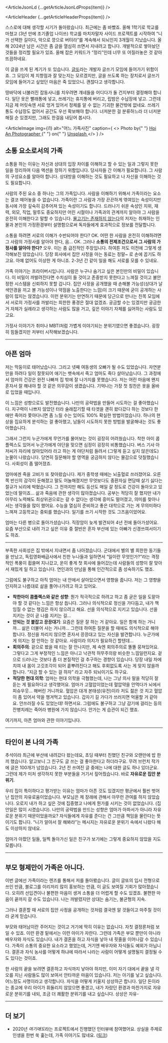 

<ArticleJsonLd {...getArticleJsonLdProps(item)} />

<ArticleHeader {...getArticleHeaderProps(item)} />

스스로에 대해 생각할 시기가 돌아왔습니다. 최근에는 좀 바빴죠. 올해 1학기로 학교를 마쳤고 (3년 만에 조기졸업 나이쓰) 학교를 마치자말자 사이드 프로젝트를 시작하여 “니가 선택한 길이다, 악으로 깡으로 버텨라”를 계속해서 되뇌인지 3개월이 지났습니다. 올해 2024년 남은 시간은 좀 글을 열심히 쓰면서 지내려고 합니다. 개발적으로 쌓아놨던 것들을 정리할 필요가 있죠. 올해 잡은 키워드가 “정리”인데 너무 또 어질러놓은 것 같아 뜨끔하네요.

이 글을 쓰게 된 계기가 또 있습니다. [글또](https://geultto.github.io/)라는 개발자 글쓰기 모임에 들어가기 위함이죠. 그 모임이 제 지향점과 잘 맞는지는 모르겠지만, 글을 쓰도록 하는 장치로서 글쓰기 모임에 들어가고 싶었던 마음은 죽 있었으니. 괜찮다고 생각합니다.

땅바닥에 너불러진 잡동사니를 치우려면 걔네들을 어디다가 둘 건지부터 결정해야 합니다. 일단 옷은 빨래통에 넣고, 쓰레기는 휴지통에 버리고, 립밤은 수납장에 넣고. 그런데 지금 제 머릿속엔 서로 엉겨 있어서 정체를 알 수 없는 기괴한 물건밖에 없네요. 쓰레기통도 수납장도 없어서 공간도 우선 확보해야 합니다. 너저분한 걸 분류하느라 더 너저분해질 순 있겠지만, 그래도 한걸음 내딛어 봅시다.

<ArticleImage
  img={i1}
  alt="어느 가족사진"
  caption={
    <>
      Photo by{" "}
      <a href="https://unsplash.com/@ruxat?utm_content=creditCopyText&utm_medium=referral&utm_source=unsplash">
        Hoi An Photographer
      </a>{" "}
      on{" "}
      <a href="https://unsplash.com/photos/a-group-of-people-posing-for-a-photo-in-front-of-a-wood-door-AILAeiIBrBg?utm_content=creditCopyText&utm_medium=referral&utm_source=unsplash">
        Unsplash
      </a>
    </>
  }
/>

## 소통 요소로서의 가족

소통을 하는 이유는 자신과 상대의 입장 차이를 이해하고 할 수 있는 일과 그렇지 못한 일을 정리하여 다음 액션을 정하기 위함입니다. 당사자들 간 이해가 필요합니다. 그 사람의 구성요소를 알아야 합니다. 상대방을 이해하는 것도 필요하고 나 자신을 이해하는 것도 필요합니다.

사람의 주된 요소 중 하나는 그의 가족입니다. 사람을 이해하기 위해서 가족이라는 요소는 결코 떼어놓을 수 없습니다. 가족이란 그 사람과 가장 끈끈하게 엮여있는 속성이지만 동시에 가장 깊숙히 감추어져 있는 속성이기도 합니다. 드러나기 쉬운 속성인 지위, 재력, 외모, 직업, 말투도 중요하지만 어린 시절이나 가족과의 관계까지 알아야 그 사람을 온전히 이해한다고 말할 수 있습니다. [물고기는 존재하지 않는다](/article/2023-09/belief)의 저자는 취재하는 인물과 본인의 가정환경부터 설명함으로써 독자들에게 효과적으로 정보를 전달합니다.

소통을 하려면 서로의 이해가 수반되어야 한다? OK. 어떤 한 사람을 온전히 이해하려면 그 사람의 가정사를 알아야 한다, 음… OK. 그러나 **소통의 전제조건으로서 그 사람의 가정사를 알아야 한다?** 오우. 이는 좀 급진적인 주장입니다. 하여튼 저도 이전에 그렇게 생각해보진 않았습니다. 당장 회사에서 집안 사정을 아는 동료는 정말~ 로 손에 꼽기도 하고요. 아예 없어도 이상한 게 아니죠. 2-3년 간 같이 일을 해도 서로를 모를 수 있네요.

가족 이야기는 프라이버시입니다. 사람은 누구나 숨기고 싶은 본인만의 비밀이 있습니다. 이 비밀이 까발려진다면 수치심이 들 것이고 존중받지 못한다고 느껴질 것이고 불안정한 시스템을 신뢰하지 못할 겁니다. 집안 사정을 공개했을 때 손해볼 가능성(상대가 날 색안경을 끼고 볼 가능성이나 약점을 노출한다는 느낌)이 크기 때문에 굳이 공개하는 사람이 많지는 않겠습니다. 이런 분위기는 만연하기 때문에 당근으로 만나는 친목 모임에서 서로의 가정사를 까발리는 희한한 풍경은 절대 없겠죠. 궁금할 수는 있겠지만 궁금한 거 자체가 실례라고 생각하는 사람도 많을 거고, 깊은 이야기 자체를 싫어하는 사람도 있고요.

가정사 이야기가 취미나 MBTI처럼 가볍게 이야기되는 분위기였으면 좋겠습니다. 굉장히 힘들겠지만 저부터 시작해보겠습니다.

---

## 아픈 엄마

저는 막둥이로 태어났습니다. 그리고 넷째 여동생의 오빠가 될 수도 있었습니다. 자연분만을 하려다 일이 잘못되어 애기는 뱃속에서 죽고 엄마도 죽다 살아났습니다. 그 과정에서 엄마의 건강은 완전 나빠져 집 밖에 잘 나가지를 못했습니다. 저는 어린 마음에 왠지 혼자서 잘 해내야 할 것 같은 의무감이 생겼습니다. 기억나는 가장 첫 칭찬은 옷을 올바로 입었을 때입니다.

이 느낌은 성향으로도 발전했습니다. 나만의 공략법을 만들어 시도하는 걸 좋아했습니다. 지구력이 나쁘지 않았던 터라 술래잡기할 때 타겟을 괜히 왔다갔다 하는 것보다 한 애만 죽어라 쫓아다니면 좀 느릴 수는 있어도 100% 확실한 방법이었습니다. 하나의 현상을 집요하게 분석하는 걸 좋아했고, 남들이 시도하지 못한 방법을 발굴해내는 것도 좋아했습니다.

그래서 그런지 누군가에게 무언가를 물어보는 것이 굉장히 어려웠습니다. 착한 아이 콤플렉스도 있어서 누군가에게 야단을 맞으면 심정이 굉장히 비통했습니다. 버스 기사 아저씨가 자리에 앉아있어라 라고 하는 게 야단처럼 들려서 (그렇게 듣고 싶지 않은데도) 눈물이 나왔습니다. 당연히 질문해야 할 영역을 궁금하지 않다는 물감으로 덧칠했습니다. 사회성이 좀 떨어졌죠.

엄마에겐 죽을 고비가 또 찾아왔습니다. 제가 중학생 때에는 뇌출혈로 쓰러졌어요. 오른쪽 반신의 감각이 둔해졌고 말도 어눌해졌지만 무엇보다도 중환자실 면담때 살기 싫다는 절규가 뇌리에 박혔습니다. 그 전까지만 해도 등산도 매일 갈 정도로 건강이 돌아오고 있었는데 말이죠… 삶과 죽음에 관한 생각이 많아졌습니다. 공부는 적당히 잘 했지만 내가 아무리 노력해도 최상위권으로는 갈 수 없다는 생각에 흥미도 떨어졌고, 의미를 찾아나서는 생각들을 많이 했어요. 수능을 열심히 준비하고 좋은 대학으로 가는 게 무의미하다 느껴져 고등학교는 중퇴를 했습니다. 일기를 쓰기 시작한 것도 그즈음이었어요.

엄마는 다른 병으로 돌아가셨습니다. 직장암이 늦게 발견되어 4년 전에 돌아가셨어요. 요즘 부산으로 내려 가고 싶은 이유 중 절반은 혼자 부산에 있는 아빠가 신경쓰여서이기도 하죠.

---

부족한 사회성은 집 밖에서 지내면서 좀 나아졌습니다. 군대에서 별의 별 희한한 동기들을 만났고, 독립영화배급사에서 친한 누나들과 일하면서 “일이란 무엇인가?”라는 격정적인 폭풍이 휩쓸며 지나갔고, 운이 좋게 첫 회사에 들어갔는데 사람들의 성향이 잘 맞아서 재밌게 일 하고 있습니다. 연인과의 만남을 통해 인간적으로 좀 성숙하기도 했죠.

그럼에도 불구하고 아직 엄마는 내 안에서 살아있으면서 영향을 줍니다. 저는 그 영향을 인지하고 나름대로 삶을 풀어나가려고 하고 있어요.

- **착한아이 콤플렉스와 같은 성향**: 뭔가 적극적으로 하려고 하고 좀 굳은 일을 도맡아야 할 것 같다는 느낌은 항상 듭니다. 그러나 의식적으로 정신을 가다듬고, 내가 책임질 수 없는 챙김은 하지 않으려고 해요. 선을 의식적으로 지키고 있습니다. 선을 지키는 것이 곧 나를 지키는 길…
- **안되는 것 붙잡고 끙끙대기**: 요즘은 질문 잘 하는 거 같아요. 일은 함께 하는 거니까… 삶은 더불어 사는 거니까… 그런데 하여튼 질문을 할 때에도 의식적으로 해야 합니다. 정신을 차리지 않으면 혼자서 끙끙대고 있는 자신을 발견합니다. 누군가에게 의지는 잘 안하는 것 같아요. 사람이라 의지가 필요하긴 할텐데…
- **회의주의**: 겉으로 봤을 때 티는 잘 안나지만, 제 속엔 회의주의로 똘똘 뭉쳐있어요. 그렇다고 그게 부정적인 느낌은 아니고 낙관적 허무주의랑 비슷한 느낌일런지요. 겉으로 드러나는 것보다 좀 더 본질적인 걸 추구하는 경향이 있습니다. 당장 내일 차에 치여 내 몸이 고깃조각이 되어 흩뿌려진다고 해도 후회없도록 사는 게 맞지 않을까 합니다. “지금 할 수 있는 걸 하자” 라고 자주 되뇌이기도 하구요.
- **적당한 현대 의학**: 엄마는 현대 의학을 극혐했는데, 나는 그냥 의사 말을 적당히 잘 듣는 게 필요하다고 생각했어요. 엄마가 고혈압이었는데 혈압약을 안먹다가 뇌에서 피슈우웃… 해버린 거니까요. 혈압은 대개 본태성(유전)이라 저도 젊은 것 치고 혈압이 좀 있어서 약을 챙겨먹고 있습니다. 갑자기 길 가다가 쓰러지면 억울할 거 같아요. 안쓰러질 수도 있었는데! 하면서요. 그럼에도 불구하고 그냥 감기에 걸리는 등의 잔병치레는 죽어라 병원에 가지 않습니다. 안가는 게 습관이 되긴 했죠.

여기까지, 아픈 엄마와 관한 이야기입니다.

---

## 타인이 본 나의 가족

추석이라 최근에 부산에 내려갔다 왔는데요, 초딩 때부터 친했던 친구와 오랜만에 밥 한끼 했습니다. 알고보니 그 친구도 글 쓰는 걸 좋아한다고 하더라구요. 무려 브런치 작가에 글은 100개가 넘었습니다. 2년 전 쓰여진 글 중에는 나에 대한 글도 하나 있더군요. 그런데 제가 미처 생각하지 못한 부분들을 거기서 짚어줬습니다. 바로 **자유로운 집안 분위기**.

우리 집이 특이하다고 평가받는 이유는 엄마가 아픈 것도 있겠지만 평균에서 훨씬 벗어난 집안의 자유로움이었습니다. 부모님은 제 장래에 관해서 아무런 관여를 하지 않았습니다. 오로지 내가 하고 싶은 것에 집중했고 나에게 뭔가를 시키는 것이 없었습니다. (집안일은 많이 시켰습니다). 나만의 공략법을 만드는 성향은 엄마가 아파서가 아니라 자유로운 분위기 때문이었을까요? 자식들에게 자유를 준다는 건 그만큼 책임을 물린다는 뜻이기도 합니다. “니가 알아서 잘 해봐라”는 메시지는 자유로운 분위기 속에서 나왔다 해도 이상하지 않네요.

엄마가 아팠던 일들, 일찍 돌아가신 일은 친구가 보기에는 그렇게 중요하지 않았을 지도 모릅니다.

---

## 부모 형제만이 가족은 아니다.

이번 글에선 가족이라는 렌즈를 통해서 저를 돌아봤습니다. 글이 글또의 입시 전형으로 쓰인 만큼, 블로그를 이리저리 많이 홍보하는 만큼, 이 글도 보여질 기회가 많아졌습니다. 오히려 선입견이나 불편한 마음이 생겨 소통을 더 어렵게 할 수도 있겠죠. 불편한 마음이 끝까지 갈 수도 있습니다. 나는 까발렸지만 상대는 숨기는, 불균형의 지속.

그러나 결혼할 때 서로의 집안 사정을 공개하는 것처럼 결국엔 알 것들이고 마주칠 것이라 굳게 믿습니다.

부모와 태어남이란 주어지는 것이고 거기에 딱히 이유는 없습니다. 자칫 결정론처럼 보일 수 있죠. 이런 환경 밑에서는 이런 아이가 자란다. 그런데 가족은 부모 뿐만이 아니라 배우자와 자식도 있습니다. 내가 결혼을 하고 자식을 낳아 내 핏줄을 이어나갈 수 있습니다. 가족이 소통의 중요한 요소라고 했었는데, 거기엔 배우자와 자식들도 예외가 아닙니다. 결혼과 자식 농사를 어떻게 하냐에 따라서 나라는 사람이 어떻게 설명될지 결정될 수도 있다는 것이죠.

한 사람의 끝을 보려면 결혼하고 자식까지 낳아야 하지만, 이미 자기 대에서 끝을 낼 각오를 지닌 사람들도 많이 보여서 안타까운 마음이 있습니다. 저는 아기를 낳고 싶습니다. 어느정도 사명이라고 생각합니다. 자식을 어떻게 키울지 상상하곤 합니다. 일단 돈이라는 종교에 우리 아이가 휘둘리지 않았으면 좋겠고, 내가 자랐던 환경과 마찬가지로 자유로운 분위기를 내되, 조금 더 쾌활한 분위기를 내고 싶습니다. 상상은 자유-

---

## 더 보기

- 2020년 *여기애도*라는 프로젝트에서 진행했던 인터뷰에 참여했어요. 상실을 주제로 인생을 한번 쑥 훑는데, 가족 이야기도 많네요. ([링크](https://yogiedo.creatorlink.net/render/sangsil-interview/view/2076579))
